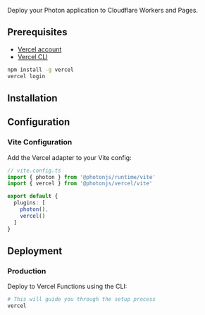 
<BetaWarning />

Deploy your Photon application to Cloudflare Workers and Pages.

## Prerequisites

- [Vercel account](https://vercel.com)
- [Vercel CLI](https://vercel.com/docs/cli)

```bash
npm install -g vercel
vercel login
```

## Installation

<InstallCommand packages="@photonjs/runtime @photonjs/vercel" title="Install the Vercel adapter:" />

## Configuration

### Vite Configuration

Add the Vercel adapter to your Vite config:

```ts
// vite.config.ts
import { photon } from '@photonjs/runtime/vite'
import { vercel } from '@photonjs/vercel/vite'

export default {
  plugins: [
    photon(),
    vercel()
  ]
}
```

## Deployment

### Production

Deploy to Vercel Functions using the CLI:

```bash
# This will guide you through the setup process
vercel
```
